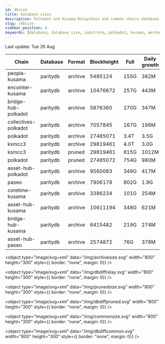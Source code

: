 ```yaml
---
id: dbsize
title: Database sizes
description: Polkadot and Kusama Relaychain and common chains database sizes
slug: /dbsize
sidebar_position: 4
keywords: [database, database size, substrate, polkadot, kusama, westend]
---
```



Last update: Tue 26 Aug

| Chain    | Database   | Format | Blockheight | Full         | Daily growth |
| ------------------------| ----------- | -------- | ------- | ---------- | ----- | 
| people-kusama | paritydb | archive | 5485124 | 155G | 382M |
| encointer-kusama | paritydb | archive | 10476672 | 257G | 443M |
| bridge-hub-polkadot | paritydb | archive | 5876360 | 270G | 347M |
| collectives-polkadot | paritydb | archive | 7057845 | 167G | 196M |
| polkadot | paritydb | archive | 27485071 | 3.4T | 3.5G |
| ksmcc3 | paritydb | archive | 29819461 | 4.0T | 3.0G |
| ksmcc3 | paritydb | pruned | 29819461 | 815G | 1012M |
| polkadot | paritydb | pruned | 27485072 | 754G | 980M |
| asset-hub-polkadot | paritydb | archive | 9560083 | 349G | 417M |
| paseo | paritydb | archive | 7906178 | 802G | 1.9G |
| coretime-kusama | paritydb | archive | 3386234 | 101G | 254M |
| asset-hub-kusama | paritydb | archive | 10611194 | 348G | 621M |
| bridge-hub-kusama | paritydb | archive | 6415482 | 219G | 274M |
| asset-hub-paseo | paritydb | archive | 2574872 | 76G | 378M |
<object type="image/svg+xml" data="/img/archivesize.svg" width="800" height="300" style={{ border: "none", margin: 0}} />

<object type="image/svg+xml" data="/img/dbdiffrelay.svg" width="800" height="300" style={{ border: "none", margin: 0}} />

<object type="image/svg+xml" data="/img/prunedsize.svg" width="800" height="300" style={{ border: "none", margin: 0}} />

<object type="image/svg+xml" data="/img/dbdiffpruned.svg" width="800" height="300" style={{ border: "none", margin: 0}} />

<object type="image/svg+xml" data="/img/commonsize.svg" width="800" height="300" style={{ border: "none", margin: 0}} />

<object type="image/svg+xml" data="/img/dbdiffcommon.svg" width="800" height="300" style={{ border: "none", margin: 0}} />
